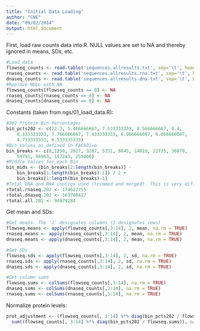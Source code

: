 ```yaml
---
title: "Initial Data Loading"
author: "CNE"
date: "09/02/2014"
output: html_document
---
```


First, load raw counts data into R. NULL values are set to NA and thereby ignored in means, SDs, etc. 
```r
#Load data
flowseq_counts <- read.table('sequences.allresults.txt', sep='\t', header=TRUE)
rnaseq_counts <- read.table('sequences.allresults.rna.txt', sep='\t', header=TRUE)
dnaseq_counts <- read.table('sequences.allresults.dna.txt', sep='\t', header=TRUE)
#Replace NULL with NA
flowseq_counts[flowseq_counts == 0] <- NA
rnaseq_counts[rnaseq_counts == 0] <- NA
dnaseq_counts[dnaseq_counts == 0] <- NA
```

Constants (taken from ngs/01_load_data.R):
```r
#202 Protein Bin Percentages
bin_pcts202 <- c(22.3, 5.466666667, 7.533333333, 8.566666667, 8.4, 
    8.133333333, 7.766666667, 7.433333333, 6.966666667, 6.066666667, 
    4.733333333, 6.533333333)
#Bin Values as defined in FACSDiva
bin_breaks <- c(0,1250, 2027, 3287, 5331, 8645, 14019, 22735, 36870, 
    59791, 96963, 157243, 255000)
#Middle Values for each Bin
bin_mids <- (bin_breaks[2:length(bin_breaks)] - 
    bin_breaks[1:length(bin_breaks)-1]) / 2 + 
    bin_breaks[1:length(bin_breaks)-1]
#Total DNA and RNA contigs used (trimmed and merged). This is very different from what Dan uses!
rtotal.rnaseq.202 <- 174622755
rtotal.dnaseq.202 <- 163700417
rtotal.all.202 <- 94979284
```

Get mean and SDs:
```r
#Get means. The '2' designates columns (1 designates rows)
flowseq.means <- apply(flowseq_counts[,3:14], 2, mean, na.rm = TRUE)
rnaseq.means <- apply(rnaseq_counts[,3:14], 2, mean, na.rm = TRUE)
dnaseq.means <- apply(dnaseq_counts[,3:14], 2, mean, na.rm = TRUE)

#Get SDs
flowseq.sds <- apply(flowseq_counts[,3:14], 2, sd, na.rm = TRUE)
rnaseq.sds <- apply(rnaseq_counts[,3:14], 2, sd, na.rm = TRUE)
dnaseq.sds <- apply(dnaseq_counts[,3:14], 2, sd, na.rm = TRUE)

#Get column sums
flowseq.sums <- colSums(flowseq_counts[,3:14], na.rm = TRUE)
dnaseq.sums <- colSums(dnaseq_counts[,3:14], na.rm = TRUE)
rnaseq.sums <- colSums(rnaseq_counts[,3:14], na.rm = TRUE)
```


Normalize protein levels:
```r
prot_adjustment <- (flowseq_counts[, 3:14] %*% diag(bin_pcts202 / flowseq.sums))  / 
  sum((flowseq_counts[, 3:14] %*% diag(bin_pcts202 / flowseq.sums)), na.rm = TRUE)
```


